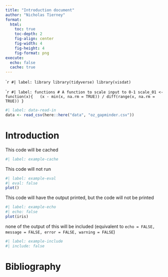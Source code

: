 ```yaml
---
title: "Introduction document"
author: "Nicholas Tierney"
format: 
  html:
    toc: true
    toc-depth: 2
    fig-align: center
    fig-width: 4
    fig-height: 4
    fig-format: png
execute:
  echo: false
  cache: true
---
```


````r
#| label: library
library(tidyverse)
library(visdat)
```

````r
#| label: functions
# A function to scale input to 0-1
scale_01 <- function(x){
  (x - min(x, na.rm = TRUE)) / diff(range(x, na.rm = TRUE))
}
```

```r
#| label: data-read-in
data <- read_csv(here::here("data", "oz_gapminder.csv"))
```

# Introduction

This code will be cached

```r
#| label: example-cache

```

This code will not run

```r
#| label: example-eval
#| eval: false
plot()
```

This code will have the output printed, but the code will not be printed

```r
#| label: example-echo
#| echo: false
plot(iris)
```

none of the output of this will be included (equivalent to `echo = FALSE, message = FALSE, error = FALSE, warning = FALSE`)

```r
#| label: example-include
#| include: false

```


# Bibliography
